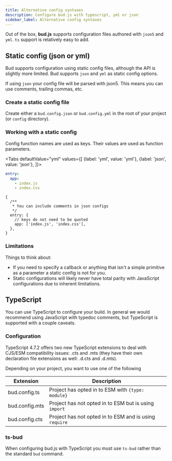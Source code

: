 ```yaml
---
title: Alternative config syntaxes
description: Configure bud.js with typescript, yml or json
sidebar_label: Alternative config syntaxes
---
```



Out of the box, **bud.js** supports configuration files authored with `json5` and `yml`. `ts` support is relatively easy to add.

## Static config (json or yml)

Bud supports configuration using static config files, although the API is slightly more limited. Bud supports `json` and `yml` as static config options.

If using `json` your config file will be parsed with json5. This means you can use comments, trailing commas, etc.

### Create a static config file

Create either a `bud.config.json` or `bud.config.yml` in the root of your project (or `config` directory).

### Working with a static config

Config function names are used as keys. Their values are used as function parameters.

<Tabs
  defaultValue="yml"
  values={[
    {label: 'yml', value: 'yml'},
    {label: 'json', value: 'json'},
  ]}>
  <TabItem value="yml">

```yml title="bud.config.yml"
entry:
  app:
    - index.js
    - index.css
```

  </TabItem>
  <TabItem value="json">

```json5 title="bud.config.json"
{
  /**
   * You can include comments in json configs
   */
  entry: {
    // keys do not need to be quoted
    app: ['index.js', 'index.css'],
  },
}
```

  </TabItem>
</Tabs>

### Limitations

Things to think about:

- If you need to specify a callback or anything that isn't a simple primitive as a parameter a static config is not for you.
- Static configurations will likely never have total parity with JavaScript configurations due to inherent limitations.

## TypeScript

You can use TypeScript to configure your build. In general we would recommend using JavaScript with typedoc comments, but TypeScript is supported with a couple caveats.

### Configuration

TypeScript 4.7.2 offers two new TypeScript extensions to deal with CJS/ESM compatibility issues: .cts and .mts (they have their own declaration file extensions as well: .d.cts and .d.mts).

Depending on your project, you want to use one of the following

| Extension      | Description                                            |
| -------------- | ------------------------------------------------------ |
| bud.config.ts  | Project has opted in to ESM with `{type: module}`      |
| bud.config.mts | Project has not opted in to ESM but is using `import`  |
| bud.config.cts | Project has not opted in to ESM and is using `require` |

### ts-bud

When configuring bud.js with TypeScript you must use `ts-bud` rather than the standard `bud` command.
